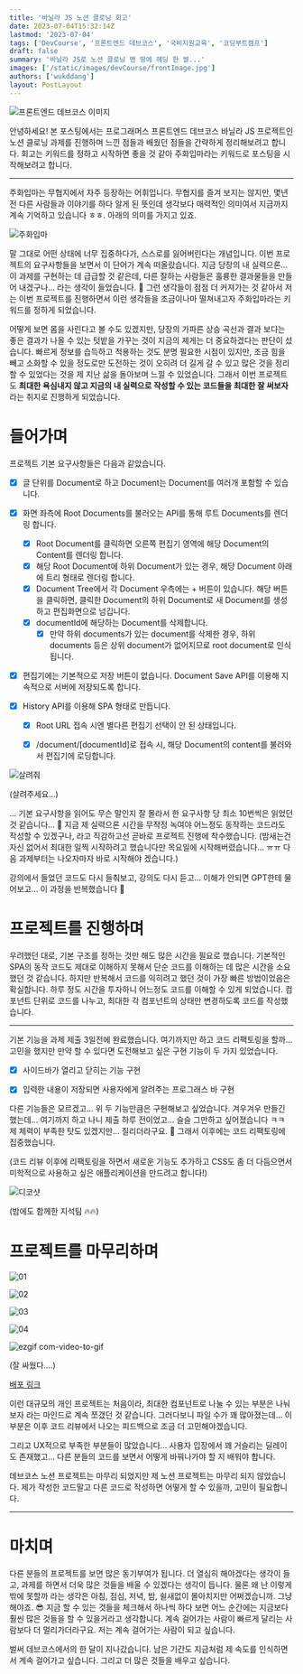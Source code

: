 ```yaml
---
title: '바닐라 JS 노션 클로닝 회고'
date: 2023-07-04T15:32:14Z
lastmod: '2023-07-04'
tags: ['DevCourse', '프론트엔드 데브코스', '국비지원교육', '코딩부트캠프']
draft: false
summary: '바닐라 JS로 노션 클로닝 맨 땅에 헤딩 한 썰...'
images: ['/static/images/devCourse/frontImage.jpg']
authors: ['wukddang']
layout: PostLayout
---
```

![프론트엔드 데브코스 이미지](/static/images/devCourse/frontImage.png)

안녕하세요! 본 포스팅에서는 프로그래머스 프론트엔드 데브코스 바닐라 JS 프로젝트인 노션 클로닝 과제를 진행하며 느낀 점들과 배웠던 점들을 간략하게 정리해보려고 합니다. 
회고는 키워드를 정하고 시작하면 좋을 것 같아 주화입마라는 키워드로 포스팅을 시작해보려고 합니다. 

---

주화입마는 무협지에서 자주 등장하는 어휘입니다. 무협지를 즐겨 보지는 않지만, 
몇년 전 다른 사람들과 이야기를 하다 알게 된 뜻인데 생각보다 매력적인 의미여서 지금까지 계속 기억하고 있습니다 ㅎㅎ. 
아래의 의미를 가지고 있죠.

![주화입마](/static/images/devCourse/notion/주화입마.png)


말 그대로 어떤 상태에 너무 집중하다가, 스스로를 잃어버린다는 개념입니다. 이번 프로젝트의 요구사항들을 보면서 이 단어가 계속 떠올랐습니다. 
지금 당장의 내 실력으론... 이 과제를 구현하는 데 급급할 것 같은데, 다른 잘하는 사람들은 훌륭한 결과물들을 만들어 내겠구나... 라는 생각이 들었습니다. 🥲
그런 생각들이 점점 더 커져가는 것 같아서 저는 이번 프로젝트를 진행하면서 이런 생각들을 조금이나마 떨쳐내고자 주화입마라는 키워드를 정하게 되었습니다.

어떻게 보면 몸을 사린다고 볼 수도 있겠지만, 당장의 가파른 상승 곡선과 결과 보다는 좋은 결과가 나올 수 있는 텃밭을 가꾸는 것이 지금의 제게는 더 중요하겠다는 판단이 섰습니다.
빠르게 정보를 습득하고 적용하는 것도 분명 필요한 시점이 있지만, 조금 힘을 빼고 소화할 수 있을 정도로만 도전하는 것이 오히려 더 길게 갈 수 있고 많은 것을 정리할 수 있었다는 것을
제 지난 삶을 돌아보며 느낄 수 있었습니다. 그래서 이번 프로젝트도 **최대한 욕심내지 않고 지금의 내 실력으로 작성할 수 있는 코드들을 최대한 잘 써보자** 라는 취지로 진행하게 되었습니다.

# 들어가며

프로젝트 기본 요구사항들은 다음과 같았습니다.

- [x] 글 단위를 Document로 하고 Document는 Document를 여러개 포함할 수 있습니다.

- [x] 화면 좌측에 Root Documents를 불러오는 API를 통해 루트 Documents를 렌더링 합니다.
  - [x] Root Document를 클릭하면 오른쪽 편집기 영역에 해당 Document의 Content를 렌더링 합니다.
  - [x] 해당 Root Document에 하위 Document가 있는 경우, 해당 Document 아래에 트리 형태로 렌더링 합니다.
  - [x] Document Tree에서 각 Document 우측에는 + 버튼이 있습니다. 해당 버튼을 클릭하면, 클릭한 Document의 하위 Document로 새 Document를 생성하고 편집화면으로 넘깁니다.
  - [x] documentId에 해당하는 Document를 삭제합니다.
    - [x] 만약 하위 documents가 있는 document를 삭제한 경우, 하위 documents 등은 상위 document가 없어지므로 root document로 인식됩니다.  

- [x] 편집기에는 기본적으로 저장 버튼이 없습니다. Document Save API를 이용해 지속적으로 서버에 저장되도록 합니다.
- [x] History API를 이용해 SPA 형태로 만듭니다. 
  - [x] Root URL 접속 시엔 별다른 편집기 선택이 안 된 상태입니다.
  - [x] /document/[documentId]로 접속 시, 해당 Document의 content를 불러와서 편집기에 로딩합니다.
 

![살려줘](/static/images/blackout.jpeg)

(살려주세요...)

... 기본 요구사항을 읽어도 무슨 말인지 잘 몰라서 한 요구사항 당 최소 10번씩은 읽었던 것 같습니다... 🥲 지금 제 실력으론 시간을 무작정 녹여야 어느정도 동작하는 코드라도 작성할 수 있겠구나, 라고 직감하고선
곧바로 프로젝트 진행에 착수했습니다. (밤새는건 자신 없어서 최대한 일찍 시작하려고 했습니다만 목요일에 시작해버렸습니다... ㅠㅠ 다음 과제부터는 나오자마자 바로 시작해야 겠습니다.)

강의에서 들었던 코드도 다시 들춰보고, 강의도 다시 듣고... 이해가 안되면 GPT한테 물어보고... 이 과정을 반복했습니다 🤣

# 프로젝트를 진행하며

우려했던 대로, 기본 구조를 정하는 것만 해도 많은 시간을 필요로 했습니다. 기본적인 SPA의 동작 코드도 제대로 이해하지 못해서 단순 코드를 이해하는 데 많은 시간을 소요했던 것 같습니다. 
하지만 반복해서 코드를 익히려고 했던 것이 가장 빠른 방법이었음은 확실합니다. 하루 정도 시간을 투자하니 어느정도 코드를 이해할 수 있게 되었습니다. 컴포넌트 단위로 
코드를 나누고, 최대한 각 컴포넌트의 상태만 변경하도록 코드를 작성했습니다. 

---

기본 기능을 과제 제출 3일전에 완료했습니다. 여기까지만 하고 코드 리팩토링을 할까... 고민을 했지만 만약 할 수 있다면 도전해보고 싶은 구현 기능이 두 가지 있었습니다.
- [x] 사이드바가 열리고 닫히는 기능 구현

- [x] 입력한 내용이 저장되면 사용자에게 알려주는 프로그래스 바 구현

다른 기능들은 모르겠고... 위 두 기능만큼은 구현해보고 싶었습니다. 겨우겨우 만들긴 했는데... 여기까지 하고 나니 제출 하루 전이었고... 슬슬 그만하고 싶어졌습니다 ㅋㅋ 제 체력이 부족한 탓도 있겠지만... 질리더라구요. 🤣
그래서 이후에는 코드 리팩토링에 집중했습니다. 

(코드 리뷰 이후에 리팩토링을 하면서 새로운 기능도 추가하고 CSS도 좀 더 다듬으면서 미학적으로 사용하고 싶은 애플리케이션을 만드려고 합니다!)


![디코샷](/static/images/devCourse/notion/IMG_6718.png)

(밤에도 함께한 지석팀 🔥🔥)

# 프로젝트를 마무리하며

![01](https://github.com/prgrms-fe-devcourse/FEDC4-5_Project_Notion_VanillaJS/assets/43228743/a191e8fe-b34d-4fc0-96ff-cadf3b422fb5)

![02](https://github.com/prgrms-fe-devcourse/FEDC4-5_Project_Notion_VanillaJS/assets/43228743/c738c3c1-5dd7-4420-b4db-5ee6cf1e2885)

![03](https://github.com/prgrms-fe-devcourse/FEDC4-5_Project_Notion_VanillaJS/assets/43228743/d80974b5-1836-41ef-adf9-9af66c268e31)

![04](https://github.com/prgrms-fe-devcourse/FEDC4-5_Project_Notion_VanillaJS/assets/43228743/1c614ff4-3f2b-4f86-8d16-5d7fd2e91eb5)

![ezgif com-video-to-gif](https://github.com/prgrms-fe-devcourse/FEDC4-5_Project_Notion_VanillaJS/assets/43228743/36e8110b-1abc-448c-8ad3-c27ee206b880)

(잘 싸웠다....)

[배포 링크](https://fedc-4-5-project-notion-vanilla-js-sigma.vercel.app)

이런 대규모의 개인 프로젝트는 처음이라, 최대한 컴포넌트로 나눌 수 있는 부분은 나눠보자 라는 마인드로 계속 쪼갰던 것 같습니다. 그러다보니 파일 수가 꽤 많아졌는데... 
이 부분은 이후 코드 리뷰에서 나오는 피드백으로 조금 더 고민해야겠습니다.

그리고 UX적으로 부족한 부분들이 많았습니다... 사용자 입장에서 꽤 거슬리는 딜레이도 존재했고... 다른 분들의 코드를 보면서 어떻게 바꿔나가야 할 지 배워야 합니다.

데브코스 노션 프로젝트는 마무리 되었지만 제 노션 프로젝트는 마무리 되지 않았습니다. 제가 작성한 코드말고 다른 코드로 작성하면 어떻게 할 수 있을까, 고민이 필요합니다.

---

# 마치며
다른 분들의 프로젝트를 보면 많은 동기부여가 됩니다. 더 열심히 해야겠다는 생각이 들고, 과제를 하면서 더욱 많은 것들을 배울 수 있겠다는 생각이 듭니다. 물론 왜 난 이렇게 밖에 못할까 라는 생각은
아침, 점심, 저녁, 밤, 쉴새없이 몰아치지만 어쩌겠습니까. 그냥 해야죠. 😎 지금 할 수 있는 것들을 체크해서 하나씩 하다 보면 어느 순간에는 지금보다 훨씬 많은 것들을 할 수 있을거라고 생각합니다. 
계속 걸어가는 사람이 빠르게 달리는 사람보다 더 멀리가더라구요. 저는 계속 걸어가는 사람이 되고 싶습니다.

벌써 데브코스에서의 한 달이 지나갔습니다. 남은 기간도 지금처럼 제 속도를 인식하면서 계속 걸어가고 싶습니다. 그리고 더 많은 것들을 배우고 싶습니다. 